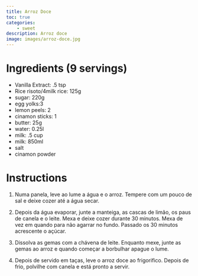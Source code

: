 ```yaml
---
title: Arroz Doce
toc: true
categories: 
    - sweet
description: Arroz doce
image: images/arroz-doce.jpg
---
```


# Ingredients (9 servings)

 - Vanilla Extract: .5 tsp
 - Rice risoto/4milk rice: 125g
 - sugar: 220g
 - egg yolks:3
 - lemon peels: 2
 - cinamon sticks: 1
 - butter: 25g
 - water: 0.25l
 - milk: .5 cup
 - milk: 850ml
 - salt
 - cinamon powder

# Instructions

1. Numa panela, leve ao lume a água e o arroz.
Tempere com um pouco de sal e deixe cozer até a água secar.

2. Depois da água evaporar, junte a manteiga, as cascas de limão, os paus de canela e o leite.
Mexa e deixe cozer durante 30 minutos. Mexa de vez em quando para não agarrar no fundo.
Passado os 30 minutos acrescente o açúcar.

3. Dissolva as gemas com a chávena de leite.
Enquanto mexe, junte as gemas ao arroz e quando começar a borbulhar apague o lume.

4. Depois de servido em taças, leve o arroz doce ao frigorifico.
Depois de frio, polvilhe com canela e está pronto a servir.